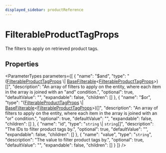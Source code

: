 ```yaml
---
displayed_sidebar: productReference
---
```



# FilterableProductTagProps

The filters to apply on retrieved product tags.

## Properties

<ParameterTypes parameters={[
  {
    "name": "$and",
    "type": "([FilterableProductTagProps](FilterableProductTagProps.mdx) \\| [BaseFilterable](BaseFilterable.mdx)&#60;[FilterableProductTagProps](FilterableProductTagProps.mdx)&#62;)[]",
    "description": "An array of filters to apply on the entity, where each item in the array is joined with an \"and\" condition.",
    "optional": true,
    "defaultValue": "",
    "expandable": false,
    "children": []
  },
  {
    "name": "$or",
    "type": "([FilterableProductTagProps](FilterableProductTagProps.mdx) \\| [BaseFilterable](BaseFilterable.mdx)&#60;[FilterableProductTagProps](FilterableProductTagProps.mdx)&#62;)[]",
    "description": "An array of filters to apply on the entity, where each item in the array is joined with an \"or\" condition.",
    "optional": true,
    "defaultValue": "",
    "expandable": false,
    "children": []
  },
  {
    "name": "id",
    "type": "`string` \\| `string`[]",
    "description": "The IDs to filter product tags by.",
    "optional": true,
    "defaultValue": "",
    "expandable": false,
    "children": []
  },
  {
    "name": "value",
    "type": "`string`",
    "description": "The value to filter product tags by.",
    "optional": true,
    "defaultValue": "",
    "expandable": false,
    "children": []
  }
]} />
